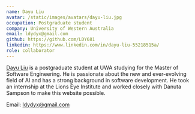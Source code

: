 ```yaml
---
name: Dayu Liu
avatar: /static/images/avatars/dayu-liu.jpg
occupation: Postgraduate student
company: University of Western Australia
email: ldydyx@gmail.com
github: https://github.com/LDY681
linkedin: https://www.linkedin.com/in/dayu-liu-55218515a/
role: collaborator
---
```


<a href="https://github.com/LDY681">Dayu Liu</a> is a postgraduate student at UWA studying for the Master of Software Engineering.
He is passionate about the new and ever-evolving field of AI and has a strong background in software development.
He took an internship at the Lions Eye Institute and worked closely with Danuta Sampson to make this website possible.

<span className="font-bold">Email</span>: ldydyx@gmail.com
